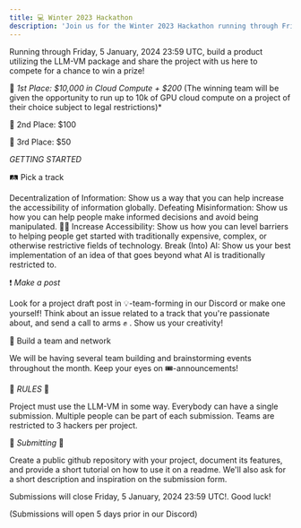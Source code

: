 ---
title: 💻 Winter 2023 Hackathon
description: 'Join us for the Winter 2023 Hackathon running through Friday, 5 January, 2024 23:59 UTC!'
---

Running through Friday, 5 January, 2024 23:59 UTC, build a product utilizing the LLM-VM package and share the project with us here to compete for a chance to win a prize!

🥇 *1st Place: $10,000 in Cloud Compute + $200*
(The winning team will be given the opportunity to run up to 10k of GPU cloud compute on a project of their choice subject to legal restrictions)*

🥈 2nd Place: $100

🥉 3rd Place: $50


*GETTING STARTED*

🛤️ Pick a track

Decentralization of Information: Show us a way that you can help increase the accessibility of information globally.
Defeating Misinformation: Show us how you can help people make informed decisions and avoid being manipulated.
🧑‍🏫 Increase Accessibility: Show us how you can level barriers to helping people get started with traditionally expensive, complex, or otherwise restrictive fields of technology.
Break (Into) AI: Show us your best implementation of an idea of that goes beyond what AI is traditionally restricted to.

❗ *Make a post*

Look for a project draft post in ⁠💡-team-forming in our Discord or make one yourself! Think about an issue related to a track that you're passionate about, and send a call to arms ✊ .  Show us your creativity!

🤝  Build a team and network

 We will be having several team building and brainstorming events throughout the month. Keep your eyes on  ⁠🎟-announcements!


 📏 *RULES* 📏 

Project must use the LLM-VM in some way.
Everybody can have a single submission.
Multiple people can be part of each submission.
Teams are restricted to 3 hackers per project.


📌 *Submitting* 📌

Create a public github repository with your project, document its features, and provide a short tutorial on how to use it on a readme. We'll also ask for a short description and inspiration on the submission form.
 
Submissions will close Friday, 5 January, 2024 23:59 UTC!. Good luck!

(Submissions will open 5 days prior in our Discord)